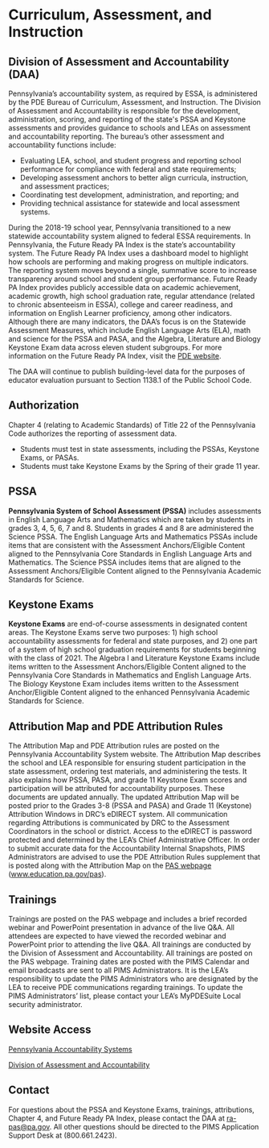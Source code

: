# Curriculum, Assessment, and Instruction

## Division of Assessment and Accountability (DAA)
Pennsylvania’s accountability system, as required by ESSA, is administered by the PDE Bureau of Curriculum, Assessment, and Instruction. The Division of Assessment and Accountability is responsible for the development, administration, scoring, and reporting of the state's PSSA and Keystone assessments and provides guidance to schools and LEAs on assessment and accountability reporting. The bureau’s other assessment and accountability functions include:

-   Evaluating LEA, school, and student progress and reporting school performance for compliance with federal and state requirements;
-   Developing assessment anchors to better align curricula, instruction, and assessment practices;
-   Coordinating test development, administration, and reporting; and
-   Providing technical assistance for statewide and local assessment systems.

During the 2018-19 school year, Pennsylvania transitioned to a new statewide accountability system aligned to federal ESSA requirements. In Pennsylvania, the Future Ready PA Index is the state’s accountability system. The Future Ready PA Index uses a dashboard model to highlight how schools are performing and making progress on multiple indicators. The reporting system moves beyond a single, summative score to increase transparency around school and student group performance. Future Ready PA Index provides publicly accessible data on academic achievement, academic growth, high school graduation rate, regular attendance (related to chronic absenteeism in ESSA), college and career readiness, and information on English Learner proficiency, among other indicators. Although there are many indicators, the DAA’s focus is on the Statewide Assessment Measures, which include English Language Arts (ELA), math and science for the PSSA and PASA, and the Algebra, Literature and Biology Keystone Exam data across eleven student subgroups. For more information on the Future Ready PA Index, visit the [PDE website](http://www.education.pa.gov/).

The DAA will continue to publish building-level data for the purposes of educator evaluation pursuant to Section 1138.1 of the Public School Code.

## Authorization

Chapter 4 (relating to Academic Standards) of Title 22 of the Pennsylvania Code authorizes the reporting of assessment data.

-   Students must test in state assessments, including the PSSAs, Keystone Exams, or PASAs.
-   Students must take Keystone Exams by the Spring of their grade 11 year.

## PSSA

**Pennsylvania System of School Assessment (PSSA)** includes assessments in English Language Arts and Mathematics which are taken by students in grades 3, 4, 5, 6, 7 and 8. Students in grades 4 and 8 are administered the Science PSSA. The English Language Arts and Mathematics PSSAs include items that are consistent with the Assessment Anchors/Eligible Content aligned to the Pennsylvania Core Standards in English Language Arts and Mathematics. The Science PSSA includes items that are aligned to the Assessment Anchors/Eligible Content aligned to the Pennsylvania Academic Standards for Science.

## Keystone Exams

**Keystone Exams** are end-of-course assessments in designated content areas. The Keystone Exams serve two purposes: 1) high school accountability assessments for federal and state purposes, and 2) one part of a system of high school graduation requirements for students beginning with the class of 2021. The Algebra I and Literature Keystone Exams include items written to the Assessment Anchors/Eligible Content aligned to the Pennsylvania Core Standards in Mathematics and English Language Arts. The Biology Keystone Exam includes items written to the Assessment Anchor/Eligible Content aligned to the enhanced Pennsylvania Academic Standards for Science.

## Attribution Map and PDE Attribution Rules

The Attribution Map and PDE Attribution rules are posted on the Pennsylvania Accountability System website. The Attribution Map describes the school and LEA responsible for ensuring student participation in the state assessment, ordering test materials, and administering the tests. It also explains how PSSA, PASA, and grade 11 Keystone Exam scores and participation will be attributed for accountability purposes. These documents are updated annually. The updated Attribution Map will be posted prior to the Grades 3-8 (PSSA and PASA) and Grade 11 (Keystone) Attribution Windows in DRC’s eDIRECT system. All communication regarding Attributions is communicated by DRC to the Assessment Coordinators in the school or district. Access to the eDIRECT is password protected and determined by the LEA’s Chief Administrative Officer. In order to submit accurate data for the Accountability Internal Snapshots, PIMS Administrators are advised to use the PDE Attribution Rules supplement that is posted along with the Attribution Map on the [PAS webpage](http://www.education.pa.gov/pas) (www.education.pa.gov/pas).

## Trainings

Trainings are posted on the PAS webpage and includes a brief recorded webinar and PowerPoint presentation in advance of the live Q&A. All attendees are expected to have viewed the recorded webinar and PowerPoint prior to attending the live Q&A. All trainings are conducted by the Division of Assessment and Accountability. All trainings are posted on the PAS webpage. Training dates are posted with the PIMS Calendar and email broadcasts are sent to all PIMS Administrators. It is the LEA’s responsibility to update the PIMS Administrators who are designated by the LEA to receive PDE communications regarding trainings. To update the PIMS Administrators’ list, please contact your LEA’s MyPDESuite Local security administrator.

## Website Access

[Pennsylvania Accountability Systems](http://www.education.pa.gov/pas)

[Division of Assessment and Accountability](https://www.education.pa.gov/K-12/Assessment%20and%20Accountability/Pages/default.aspx)

## Contact

For questions about the PSSA and Keystone Exams, trainings, attributions, Chapter 4, and Future Ready PA Index, please contact the DAA at [ra-pas@pa.gov](mailto:ra-pas@pa.gov). All other questions should be directed to the PIMS Application Support Desk at (800.661.2423).
